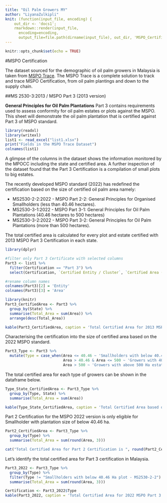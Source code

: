 ```yaml
---
title: "Oil Palm Growers MY"
author: "LiyanaZulkipli"
knit: (function(input_file, encoding) {
    out_dir <- 'docs1';
    rmarkdown::render(input_file,
      encoding=encoding,
      output_file=file.path(dirname(input_file), out_dir, 'MSPO_Certification_Code.html'))})
---
```


```r
knitr::opts_chunk$set(echo = TRUE)
```

#MSPO Certification

The dataset sourced for the demographic of oil palm growers in Malaysia is taken from [MSPO Trace](https://mspotrace.org.my/Opmc_list). The MSPO Trace is a complete solution to track and trace MSPO Certification, from oil palm plantings and down to the supply chain.

##MS 2530-3:2013 / MSPO Part 3 (2013 version)

**General Principles for Oil Palm Plantations** Part 3 contains requirements used to assess conformity for oil palm estates or plots against the MSPO. This sheet will demonstrate the oil palm plantation that is certified against Part 3 of MSPO standard. 

```r
library(readxl)
library(writexl)
list1 <- read_excel("list1.xlsx")
print("Fields in the MSPO Trace Dataset")
colnames(list1)
```

A glimpse of the columns in the dataset shows the information monitored by the MPOCC including the state and certified area. A further inspection of the dataset found that the Part 3 Certification is a compilation of small plots to big estates. 

The recently developed MSPO standard (2022) has redefined the certification based on the size of certified oil palm area namely:

* MS2530-2-2:2022 - MSPO Part 2-2: General Principles for Organised Smallholders (less than 40.46 hectares). 
* MS2530-3-1:2022 - MSPO Part 3-1: General Principles for Oil Palm Plantations (40.46 hectares to 500 hectares)
* MS2530-3-2:2022 - MSPO Part 3-2: General Principles for Oil Palm Plantations (more than 500 hectares). 

The total certified area is calculated for every plot and estate certified with 2013 MSPO Part 3 Certification in each state.

```r
library(dplyr)

#filter only Part 3 Certificate with selected columns
Part3 <- list1 %>% 
  filter(Certification == "Part 3") %>% 
  select(Certification, `Certified Entity / Cluster`, `Certified Area (Ha)`, State)

#rename column names
colnames(Part3)[2] = 'Entity'
colnames(Part3)[3] = 'Area'

```


```r

library(knitr)
Part3_CertifiedArea <- Part3 %>%
  group_by(State) %>%
  summarise(Total_Area = sum(Area)) %>%
  arrange(desc(Total_Area))

kable(Part3_CertifiedArea, caption = 'Total Certified Area for 2013 MSPO Part 3 Certification', "simple")
```


Characterising the certification into the size of certified area based on the 2022 MSPO standard. 

```r
Part3_Type <- Part3 %>%
  mutate(Type = case_when(Area <= 40.46 ~ 'Smallholders with below 40.46 Ha plot - MS2530-2-2',
                          Area > 40.46 & Area <= 500 ~ 'Growers with 40.46 to 500 Ha estate - MS2530-3-1',
                          Area > 500 ~ 'Growers with above 500 Ha estate - MS2530-3-2'))
```

The total certified area for each type of growers can be shown in the dataframe below.
```r
Type_State_CertifiedArea <- Part3_Type %>%
  group_by(Type, State) %>%
  summarise(Total_Area = sum(Area))
```

```r
kable(Type_State_CertifiedArea, caption = 'Total Certified Area based on the 2022 MSPO standard')
```

Part 2 Certification for the MSPO 2022 version is only eligible for Smallholder with plantation size of below 40.46 ha. 

```r
Part2_CertifiedArea <- Part3_Type %>%
  group_by(Type) %>%
  summarise(Total_Area = sum(round(Area, 3)))

cat("Total Certified Area for Part 2 Certification is ", round(Part2_CertifiedArea$Total_Area[3])," Ha")

```

Let's identify the total certified area for Part 3 certification in Malaysia.
 
```r
Part3_2022 <- Part3_Type %>%
  group_by(Type) %>%
  filter(Type != "Smallholders with below 40.46 Ha plot - MS2530-2-2") %>%
  summarise(Total_Area = sum(round(Area, 3)))

Certification <- Part3_2022$Type
kable(Part3_2022, caption = 'Total Certified Area for 2022 MSPO Part 3 Certification')
```
